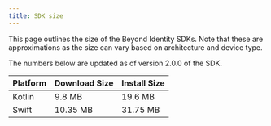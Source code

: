 ```yaml
---
title: SDK size
---
```



This page outlines the size of the Beyond Identity SDKs. Note that these are approximations as the size can vary based on architecture and device type.

The numbers below are updated as of version 2.0.0 of the SDK.

| Platform | Download Size | Install Size |
| -------- | ------------- | ------------ |
| Kotlin | 9.8 MB | 19.6 MB |
| Swift | 10.35 MB | 31.75 MB |

